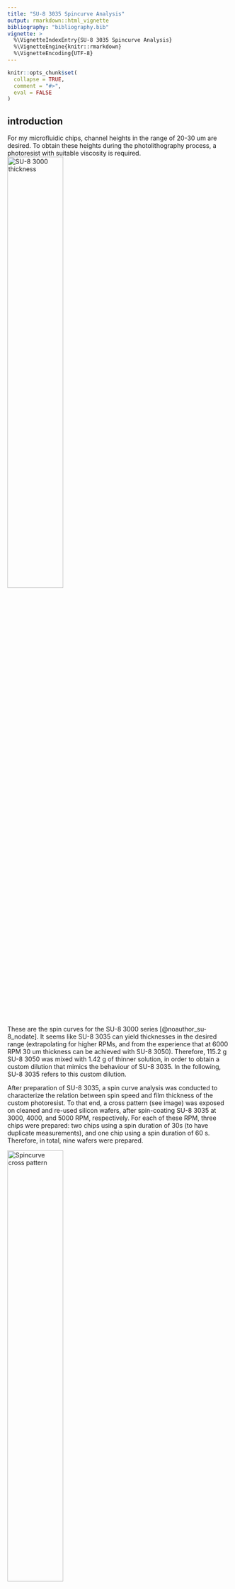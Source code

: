 ```yaml
---
title: "SU-8 3035 Spincurve Analysis"
output: rmarkdown::html_vignette
bibliography: "bibliography.bib"
vignette: >
  %\VignetteIndexEntry{SU-8 3035 Spincurve Analysis}
  %\VignetteEngine{knitr::rmarkdown}
  %\VignetteEncoding{UTF-8}
---
```


```r
knitr::opts_chunk$set(
  collapse = TRUE,
  comment = "#>",
  eval = FALSE
)
```


<!-- To do: -->

<!-- - change units to um and mm -->




## introduction

For my microfluidic chips, channel heights in the range of 20-30 um are desired.
To obtain these heights during the photolithography process, a photoresist with suitable viscosity is required.
![SU-8 3000 thickness](images/001_su8_3000_spincurves.png){ width=50% } 

These are the spin curves for the SU-8 3000 series [@noauthor_su-8_nodate].
It seems like SU-8 3035 can yield thicknesses in the desired range (extrapolating for higher RPMs, and from the experience that at 6000 RPM 30 um thickness can be achieved with SU-8 3050).
Therefore, 115.2 g SU-8 3050 was mixed with 1.42 g of thinner solution, in order to obtain a custom dilution that mimics the behaviour of SU-8 3035.
In the following, SU-8 3035 refers to this custom dilution.

After preparation of SU-8 3035, a spin curve analysis was conducted to characterize the relation between spin speed and film thickness of the custom photoresist.
To that end, a cross pattern (see image) was exposed on cleaned and re-used silicon wafers, after spin-coating SU-8 3035 at 3000, 4000, and 5000 RPM, respectively.
For each of these RPM, three chips were prepared: two chips using a spin duration of 30s (to have duplicate measurements), and one chip using a spin duration of 60 s.
Therefore, in total, nine wafers were prepared.

![Spincurve cross pattern](images/004_spincurve_cross_pattern_traces.png){ width=50% }
![Spincurve cross pattern](images/003_spincurve_cross_pattern_zoom.png){ width=50% }

After photolithography, the resulting height profiles were measured using a Dektak profilometer.
Unfortunately, when measuring over long distances with this machine, measurements are drifting away from the reference level quite significantly, which necessitates a correction before data evalutation.
Therefore, the cross structure exposed on the wafer includes repeated gaps in order to pick up the zero-level along the entire wafer.

These are the wafer ids corresponding to a certain combination of spin time and spin speed:

| spin time / RPM | 3000             | 4000             | 5000             |
|-----------------|------------------|------------------|------------------|
| 30 s            | job9945, job9946 | job9947, job9948 | job9949, job9950 |
| 60 s            | job10055         | job10053         | job10054         |

For each wafer, four traces were measured: top-to-bottom, left-to-right, bottom-to-top, and right-to-left (see figure).
This results in duplicate measurements for all the structures.

In this vignette, the post-processing and drift correction of the Dektak data will be carried out.
This includes:

- reading in CSV files,
- recognition of the reference level segments,
- drift correction,
- averaging of duplicate measurements,
- interpolation of height profiles between the gaps in the structure.



```r
library(picoinjector)
library(dplyr)
library(tibble)
library(readr)
library(stringr)
library(ggplot2)
# library(tidyr)
```


## data loading

Get file names:

```r
files <- list.files("data/spincurve_csv/", full.names = TRUE)
head(files)
```


Read in all the csv files and concatenate them into a single tibble dataframe:

```r
results <- tibble()
for (f in files) {
  d <- read_csv(f, skip = 19, show_col_types = FALSE, col_names = c("position", "height")) %>% 
    select(position, height) %>% 
    mutate(id = basename(f)) # add the wafer id
  results <- bind_rows(results, d)
}
results
```

Add information about spin speed and duration:

```r
# table relating wafer id with RPM
rpm <- c(job9945 = 3000, job9946 = 3000, job9947 = 4000, job9948 = 4000,
         job9949 = 5000, job9950 = 5000, job10053 = 4000, job10054 = 5000, job10055 = 3000)

# table relating wafer id with seconds at max RPM
spinTime <- c(job9945 = 30, job9946 = 30, job9947 = 30, job9948 = 30,
         job9949 = 30, job9950 = 30, job10053 = 60, job10054 = 60, job10055 = 60)

results <- results %>% 
  mutate(wafer = str_extract(id, "job\\d+"),
         direction = str_extract(id, "[a-z]+\\.") %>% 
           str_remove("\\."),
         orientation = case_when(direction %in% c("eastwest", "westeast") ~ "horizontal",
                                 TRUE ~ "vertical"),
         rpm = rpm[wafer],
         spintime = spinTime[wafer]) %>% 
  # order rows by wafer, direction and position
  group_by(rpm, spintime, direction) %>% 
  arrange(rpm, spintime, .by_group = TRUE) %>% 
  ungroup()
results
```


The raw data looks like this:

```r
profile <- results %>% 
  # filter for single trace
  filter(id == "00_job9945_eastwest.csv")

plot_heightprofile(profile)
```
```r
plot_heightprofile(profile) +
  theme_void()
ggsave("output/plots/03_dektak_profile_raw.png", width = 3, height = 1.5, dpi = 300)
```






## baseline correction

Now I use the geometrical information of my design to determine peaks and valleys in the trace.
First, I find the positions (x coordinate) of the leftmost and rightmost structure using the slope of the graph, and then I rescale everything so that it spans the known width of 40.5 mm that was written on the wafer.
The rescaling is necessary in case the trace was not perfectly aligned with the structure, i.e. slightly diagonal and therefore a little bit longer.

```r
profile %>% 
  filter(position < 1000) %>% # zoom at left-most peak
  plot_heightprofile()
```


To find the x coordinate were the first structure begins, I calculate the first derivative of the height profile (lagged differences) in order to identify regions with large slope.
The first derivative of above graph then looks like this:

```r
# lagged differences parameters
lag <- 10
dif <- 1
offset <- dif * lag

# calculate derivative
derivative <- tibble(
  "d_height" = diff(profile$height, lag = lag, differences = dif) / diff(profile$position, lag = lag, differences = dif),
  # adjust dimension of x axis (lagging difference removes the first l elements):
  "position" = profile$position[(offset+1):length(profile$position)]
)

derivative %>% 
  filter(position < 1000) %>% # zoom to first structure
  ggplot(aes(x = position, y = d_height)) +
  geom_line() + 
  labs(title = "Derivative of height profile",
       subtitle = paste("Lag =", lag, ", difference order =", dif),
       x = "Lateral position [um]",
       y = "Lagged difference magnitude") + 
  theme_pretty()
```

The `lag` parameter defines the sliding window size that should be used for difference calculation and can be used to smooth the resulting derivative plot.
For the remainder of this analysis, I will use `lag = 10`.


This function finds the index of the first edge of the height profile, which should correspond to the edge of the first structure on the wafer (left-to-right).
The x coordinate where the derivative first exceeds a give threshold `minSlope` is identified as an edge.
For this analysis I am using `minSlope = 500`.

```r
get_index_first_peak <- function(values, minSlope) {
  # find the first maximum
  i <- 1
  while (TRUE) {
    if (values[i] > minSlope) {
      return(i)
    }
    i <- i+1
  }
}
get_index_first_peak(derivative$d_height, 500)
```

Now above defined function can be used to determine the start and end coordinate of a profile.
Using this information, the total length of a profile can be rescaled to cover 40.5 mm which is known from the initial AutoCAD design.
This function detects the beginning and end of the height profile and then rescales the corresponding lateral position

```r
rescale_profile <- function(profile, lag, minSlope) {
  # calculate derivative of height w.r.t. position
  dHeight <- diff(profile[["height"]], lag = lag) / diff(profile[["position"]], lag = lag)
  # get index of first peak
  first <- get_index_first_peak(dHeight, minSlope)
  # get index of last peak
  last <- get_index_first_peak(rev(dHeight)* (-1), minSlope)
  
  # convert indices into corresponding position value
  posFirst <- profile[["position"]][first + lag]
  posLast <- rev(profile[["position"]])[last]
  
  # rescale everything: distance between first and last position should be exactly 45mm
  # discard data outside of the interval
  profile[(first + lag):(nrow(profile)-last), ] %>% 
    mutate(position = seq(0, 40500, length.out = n())) %>% 
    return()
}
```

A rescaled profile then looks like this. 
Note how the beginning and end are truncated, compared to the plot of the same trace shown above.

```r
profileRescaled <- profile %>% 
  rescale_profile(lag = 10, minSlope = 500)

plot_heightprofile(profileRescaled)
```


Next, the geometrical information known from the AutoCAD design can be used to identify the peaks and valleys present in the design.
At the valleys, the height profile is then sampled at discrete points in order to capture the baseline shift.
These discrete baseline points will later be used to fit a continuous baseline curve.

```r
get_baseline_points <- function(profile) {
  # sample points to capture the baseline
  samplePoints <- seq(750, 40500, by = 1000)
  # exclude center region (has no gap)
  samplePoints <- samplePoints[samplePoints < 19000 | samplePoints > 21500]
  xIndices <- sapply(samplePoints, function(x,y) which.min(abs(x-y)), profile[["position"]])
  
  # return baseline points
  tibble("position" = profile[["position"]][xIndices],
         "height" = profile[["height"]][xIndices]) %>% 
    return()
}
```

The sampled baseline data points look like this:

```r
baselinePoints <- profileRescaled %>% 
  get_baseline_points()

baselinePoints

profileRescaled %>% 
  plot_heightprofile() +
  geom_point(data = baselinePoints, shape = 23, color = "firebrick1")
```

Use LOESS regression to fit curve to the baseline data points:

```r
baseline_regression <- function(profile, baselinePoints, loessSpan) {
  # LOESS regression to fit a function to the baseline data points
  loessModel <- loess(height ~ position, data = baselinePoints, span = loessSpan)
  
  # extrapolate
  profile %>% 
    mutate("baseline" = predict(loessModel, position)) %>% 
    return()
}
```

Regression of the baseline points looks like this:

```r
profileRescaled %>% 
  baseline_regression(baselinePoints, loessSpan = 0.2) %>% 
  plot_heightprofile() +
  geom_line(aes(y = baseline), color = "firebrick2")
```

Note: loess regression doesn't allow extrapolation, removes leftmost and rightmost data points.

The regression line can the be subtracted from the height data in order to level all the valleys to zero.

```r
subtract_baseline <- function(profile) {
  profile %>% 
    mutate(height = height - baseline) %>% 
    filter(!is.na(height)) %>% 
    select(!baseline) %>% 
    return()
}

profileRescaled %>% 
  baseline_regression(baselinePoints, loessSpan = 0.2) %>% 
  subtract_baseline() %>% 
  plot_heightprofile() 
```

```r
profileRescaled %>% 
  baseline_regression(baselinePoints, loessSpan = 0.2) %>% 
  subtract_baseline() %>% 
  plot_heightprofile()  +
  # theme_pretty_thesis() + 
  theme_void()
  # theme(axis.title = element_blank(),
  #       axis.text = element_blank())
ggsave("output/plots/03_dektak_profile_corrected.png", width = 3, height = 1.5, dpi = 300)
```






This function combines all the steps:

```r
baseline_correction <- function(profile) {
  # lag and minSlope are hardcoded in here!
  rescaled <- profile %>% 
    rescale_profile(10, 500)
  
  baselinePoints <- rescaled %>% 
    get_baseline_points()
  
  rescaled %>% 
    baseline_regression(baselinePoints, 0.2) %>% 
    subtract_baseline() %>% 
    return()
}
```


Iterate over all the traces and correct for baseline shift:

```r
resultsCorrected <- tibble()
for (traceId in unique(results$id)) {
  corrected <- results %>% 
    filter(id == traceId) %>% 
    baseline_correction()
  resultsCorrected <- bind_rows(resultsCorrected, corrected)
}
```


This function can be used to plot the baseline-corrected profiles for every wafer:

```r
p <- plot_heightprofile_bywafer(resultsCorrected)
print(p)
```

As can be seen in this overview plot, the baseline correction method seems to work for all the profiles.


## post-processing

The next step in the analysis is to summarize the duplicate measurements that exist for every structure, and interpolate the height profile across the gaps, in order to obtain a comprehensive plot that describes the spin coating thickness as a function of the radial distance from the wafer center, as well as RPM and spin time.

Function that removes the baseline segments of the data using the known locations of valleys in the structure, and interpolating those values from the surrounding data:

```r
# Geometrically, a valley is 500 um wide. Set to a larger value than that to filter out overshoots in the signal at the edges
interpolate_valleys <- function(profile, width = 650) {
  
  ## 1. remove gap data
  # the baseline centers are supposed to be located right in the middle of the valleys
  baselineCenters <- seq(-250, 42000, by = 1000)
  # exclude middle region
  # baselineCenters <- baselineCenters[baselineCenters < 19000 | baselineCenters > 21500]
  baselinePositions <- sapply(baselineCenters, function(x) seq(x-0.5*width, x + 0.5*width)) %>% 
    as.numeric()
  
  positionsRounded <- round(profile[["position"]])
  idx <- !positionsRounded %in% baselinePositions
  
  positions <- profile$position[idx]
  height <- profile$height[idx]
  
  ## 2. interpolate between gaps
  a <- approx(positions, height, profile$position)
  
  profile %>% 
    mutate(height = a$y) %>% 
    filter(!is.na(height)) %>% 
    return()
}
```

The resulting height profile does not contain gaps anymore:

```r
resultsCorrected %>% 
  filter(id == "00_job9945_eastwest.csv") %>% 
  interpolate_valleys() %>% 
  plot_heightprofile() + 
  ylim(c(0, 50000))
```



```r
 resultsCorrected %>% 
  filter(id == "00_job9945_eastwest.csv") %>% 
  interpolate_valleys() %>% 
  plot_heightprofile() + 
  ylim(c(0, 50000))+ 
  theme_pretty_thesis() + 
  theme(axis.title = element_blank(),
        axis.text = element_blank())
ggsave("output/plots/03_dektak_profile_interpolated.png", width = 3, height = 1.5, dpi = 300)
```





Do this for all traces and show them in a single plot:

```r
resultsInterpolated <- tibble()
for (traceId in unique(resultsCorrected$id)) {
  r <- resultsCorrected %>% 
    filter(id == traceId) %>% 
    interpolate_valleys()
  resultsInterpolated <- bind_rows(resultsInterpolated, r)
}
```


```r
ggplot(resultsInterpolated, aes(x = position, y = height, color = direction)) + 
  geom_line() + 
  geom_hline(yintercept = 0) + 
  facet_wrap(~ wafer) + 
  theme_pretty() + 
  labs(x = "Lateral position [um]",
       y = "Height [nm]",
       color = "Trace")
```



```r
# resultsInterpolated %>% 
  # mutate(position = position - 0.5 * max(position) - 0.5 * min(position))
# position = position - 0.5 * max(position) - 0.5 * min(position)
```


```r
c <- min(resultsInterpolated$position) + 0.5 * abs(max(resultsInterpolated$position) - min(resultsInterpolated$position))
resultsInterpolated %>% 
  filter(wafer == "job9945") %>% 
ggplot(aes(x = position, y = height, group = direction)) + 
  geom_line(linewidth = 0.5) + 
  geom_hline(yintercept = 0, linetype = "dashed", linewidth = 0.5) +
  geom_vline(xintercept = c, linetype = "dashed", linewidth = 0.5) + 
  theme_pretty() + 
  labs(x = "Lateral position [um]",
       y = "Height [nm]",
       color = "Trace") + 
  # theme_pretty_thesis() + 
  theme_void()  
  # theme(axis.title = element_blank(),
  #       axis.text = element_blank())
ggsave("output/plots/03_dektak_profile_interpolated.png", width = 3, height = 1.5, dpi = 300)
```







For each wafer, four traces were measured, of which pairs of two should be identical to each other: trace south-north measures the same structure as north-south, and the same is true for traces east-west and west-east.
In above graph, this similarity is not obvious, because the measurement directions are reversed (west-east goes left-to-right and east-west the other way around).
Therefore, two of the four traces have to be reversed, so that the only measurement directions are _top-to-bottom_ and _left-to-right_.
Furthermore, the data will be centered around zero, so that the origin is located in the wafer center.


```r
mirror_and_center <- function(resultsInterpolated) {
  resultsInterpolated %>% 
    group_by(wafer, direction) %>% 
    arrange(position, .by_group = TRUE) %>% 
    mutate(height = case_when(direction %in% c("southnorth", "eastwest") ~ rev(height),
                                        TRUE ~ height)) %>% 
    # center around zero
    mutate(position = position - 0.5 * max(position) - 0.5 * min(position)) %>% 
    ungroup() %>% 
    return()
}
```


Now there is a lot more similarity going on in the height profiles.
Of the four traces, those in horizontal and vertical direction, respectively, should be overlapping to a large degree.

```r
heights <- resultsInterpolated %>% 
  mirror_and_center()

ggplot(heights, aes(x = position, y = height, color = direction)) + 
  geom_line() + 
  geom_hline(yintercept = 0) + 
  facet_wrap(~ wafer) + 
  theme_pretty() + 
  labs(x = "Lateral position [um]",
       y = "Height [nm]",
       color = "Trace")
```

For a single wafer:

```r
heights %>% 
  filter(wafer == "job9946") %>% 
  ggplot(aes(x = position, y = height, color = direction)) + 
  geom_line() + 
  geom_hline(yintercept = 0) + 
  theme_pretty() + 
  labs(x = "Position from wafer center [um]",
       y = "Height [nm]",
       color = "Trace direction")
```






The duplicate measurements of the horizontal and vertical structure will be averaged.

```r
average_duplicate_traces <- function(heights) {
  heights %>% 
    mutate(position = round(position)) %>% 
    group_by(rpm, wafer, spintime, orientation, position) %>% 
    summarise(height = round(mean(height)),
              height_sd = sd(height),
              .groups = "drop") %>% 
    return()
}
```


```r
heights <- heights %>% 
  average_duplicate_traces()

heights %>% 
  ggplot(aes(x = position, y = height, color = orientation)) + 
  geom_line() + 
  geom_hline(yintercept = 0) + 
  theme_pretty() + 
  labs(x = "Position from wafer center [um]",
       y = "Height [nm]",
       color = "Trace direction") + 
  facet_wrap(~ wafer)
```


Finally, since the spin coating process should be radially symmetrical more or less (ideally), I want to describe the height profile as a function of the radial distance from the wafer center.
To that end, data with negative position coordinate will be flipped over into the positive range.

![Spincurve cross pattern quadrants](images/005_spincurve_cross_pattern_quadrants.png) { width=50% }


```r
make_radial <- function(heights) {
  heights %>% 
    mutate(quadrant = case_when(orientation == "vertical" & position < 0 ~ "south",
                                orientation == "vertical" & position >= 0 ~ "north",
                                orientation == "horizontal" & position < 0 ~ "west",
                                orientation == "horizontal" & position >= 0 ~ "east",
                                TRUE ~ "ERROR")) %>% 
    # flip values with negative position coordinate into positive range
    mutate(position = case_when(position < 0 ~ -position,
                                TRUE ~ position)) %>% 
    ungroup() %>% 
    return()
}

heightsRadial <- heights %>% 
  make_radial()
```


```r
ggplot(heightsRadial, aes(x = position, y = height, color = quadrant)) + 
  geom_line() + 
  geom_hline(yintercept = 0) + 
  facet_wrap(~ wafer) + 
  theme_pretty() + 
  labs(x = "Distance from wafer center [um]",
       y = "Height [nm]",
       color = "Quadrant")
```

```r
heightsRadial %>% 
  filter(wafer == "job9946") %>% 
  ggplot(aes(x = position, y = height, group = quadrant)) + 
  geom_line(linewidth = 0.5) + 
  geom_hline(yintercept = 0, linetype = "dashed", linewidth = 0.5) + 
  geom_vline(xintercept = 0, linetype = "dashed", linewidth = 0.5) + 
  theme_pretty() + 
  labs(x = "Distance from wafer center [um]",
       y = "Height [nm]",
       color = "Quadrant") +   
  theme_void()
ggsave("output/plots/03_dektak_profile_flipped.png", width = 3, height = 1.5, dpi = 300)

```






Plot by RPM and spintime:


```r
for (r in unique(heightsRadial$rpm)) {
  p <- heightsRadial %>% 
    filter(rpm == r) %>% 
    ggplot(aes(x = position*1e-3, y = height*1e-3, color = wafer)) + 
    geom_vline(xintercept = 25.4, linetype = "dashed") +
    geom_line(aes(group = interaction(wafer, quadrant), linetype = factor(spintime)), linewidth = 0.5, alpha = 0.7) + 
    labs(x = "Distance from wafer center [mm]",
         y = "Coating thickness [um]",
         linetype = "Spintime [s]",
         color = "Wafer id",
         title = paste(r, "RPM")) + 
    scale_color_viridis_d() + 
    theme_pretty() + 
    ylim(c(0, 60))
  print(p)
}
```


```r
waferNames <- heightsRadial %>% 
  group_by(rpm, wafer) %>% 
  summarise(.groups="drop") %>% 
mutate("colorVar" = paste0("Wafer ", rep(c(1,2,3), 3)))
waferNames
```





```r
library(wesanderson)
pal <- wes_palette("Zissou1")
heightsRadial %>% 
  left_join(waferNames, by = c("rpm", "wafer")) %>% 
  mutate("rpm" = paste(rpm, "rpm"),
         "spintime" = paste(spintime, "s")) %>% 
  ggplot(aes(x = position*1e-3, y = height*1e-3)) + 
    geom_vline(xintercept = 25.4, linetype = "dashed", color = "#999999") +
  geom_line(aes(group = interaction(wafer, quadrant), linetype = spintime, color = colorVar)) + 
  facet_wrap(~ rpm, nrow = 1, scales = "free_y") + 
  
  theme_pretty_thesis()+
  scale_color_manual(values = wes_palette("Darjeeling1")) + 
  coord_cartesian(expand = FALSE) +
    ylim(c(0, 60)) + 
  xlim(c(0, 26)) + 
    labs(x = "Distance from wafer center [mm]",
         y = "Coating thickness [µm]",
         linetype = "Spin duration",
         color = "Replicate",
         title = "SU-8 3035* film thickness vs. spin speed and duration",
         subtitle = "Dashed lines indicate wafer boundary") + 
  theme(legend.background = element_blank(),
        # legend.position = c(0,0), legend.justification = c(0,0), legend.direction = "horizontal",
        legend.position = "bottom",
        legend.box.margin = margin(),
        legend.box.just = "right", legend.margin = margin())
  
```

```r
ggsave("output/plots/04_spincurves.png", dpi = 300, width =9.31, height = 3.39)
ggsave("output/plots/04_spincurves.pdf", width = 6.2, height = 6.2/3)
```


Thesis plot:

```r
heightsRadial %>% 
  left_join(waferNames, by = c("rpm", "wafer")) %>% 
  mutate("rpm" = paste(rpm, "rpm"),
         "spintime" = paste(spintime, "s")) %>% 
  ggplot(aes(x = position*1e-3, y = height*1e-3)) + 
    geom_vline(xintercept = 25.4, linetype = "dashed", color = "#999999") +
  geom_line(aes(group = interaction(wafer, quadrant), linetype = spintime, color = colorVar)) + 
  facet_wrap(~ rpm, nrow = 1, scales = "free_y") + 
  
  theme_pretty_thesis2()+
  scale_color_manual(values = c("#333336", "#8e4b9a", "#febf92"))+
  coord_cartesian(expand = FALSE) +
    ylim(c(0, 60)) + 
  xlim(c(0, 26)) + 
    labs(x = "Distance from wafer center [mm]",
         y = "Coating thickness [µm]",
         linetype = "Spin duration",
         color = "Replicate")+
  theme(legend.background = element_blank(),
        # legend.position = c(0,0), legend.justification = c(0,0), legend.direction = "horizontal",
        legend.position = "bottom",
        plot.margin = margin(1,1,1,1),
        legend.box.margin = margin(),
        legend.box.just = "right", legend.margin = margin())
```



```r
textwidth <- 6.14
ggsave("output/thesis_plots/04_spincoating_results.pdf", width = textwidth, height = textwidth/3)
ggsave("/home/fynn/Code/masterthesis/figures/04_spincoating_results.pdf", width = textwidth, height = textwidth/3)
```

## conclusions

- spin coating results in circular inner region of uniform thickness and outer rim with thicker coating
- spinning for longer time (60 instead of 30 s) seems to expand the inner region
- higher variation in thickness across wafers for lower RPM (3000, 4000)
- place chip designs radially symmetrical on the wafer to increase uniformness





## references

